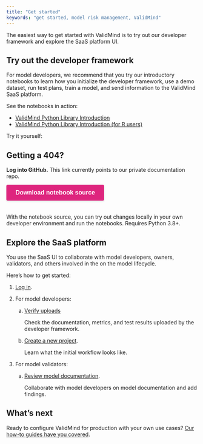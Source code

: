 ```yaml
---
title: "Get started"
keywords: "get started, model risk management, ValidMind"
---
```


The easiest way to get started with ValidMind is to try out our developer framework and explore the SaaS platform UI. 

## Try out the developer framework

For model developers, we recommend that you try our introductory notebooks to learn how you initialize the developer framework, use a demo dataset, run test plans, train a model, and send information to the ValidMind SaaS platform.

See the notebooks in action:

- [ValidMind Python Library Introduction](../notebooks/intro.ipynb)
- [ValidMind Python Library Introduction (for R users)](../notebooks/intro-r.ipynb)

<!-- TO DO we need to add the correct download link here --->

Try it yourself:

::: {.column-margin}
::: {.callout-important}
## Getting a 404?
**Log into GitHub.**
This link currently points to our private documentation repo.
:::
:::

```{=html}
<!DOCTYPE html>
<html>
<head>
    <title>Download notebook</title>
    <style>
        button {
            display: inline-block;
            background-color: #DE257E;
            color: white;
            border: none;
            padding: 12px 24px;
            font-size: 16px;
            font-weight: bold;
            border-radius: 4px;
            cursor: pointer;
            box-shadow: 0 2px 4px rgba(0, 0, 0, 0.15);
            transition: all 0.3s ease-in-out;
            margin-bottom: 20px;
        }

        button:hover {
            background-color: #c71e6b;
            box-shadow: 0 2px 4px rgba(0, 0, 0, 0.3);
        }
    </style>
</head>
<body>
    <a href="https://github.com/validmind/documentation/tree/main/site/notebooks" download>
        <button>Download notebook source</button>
    </a>
</body>
</html>

```

With the notebook source, you can try out changes locally in your own developer environment and run the notebooks. Requires Python 3.8+.

## Explore the SaaS platform

You use the SaaS UI to collaborate with model developers, owners, validators, and others involved in the on the model lifecycle.

Here's how to get started: 

1. [Log in](login.qmd).

2. For model developers:
    a. [Verify uploads](verify-developer-framework-uploads.qmd-developer-framework-uploads.qmd) 
    
       Check the documentation, metrics, and test results uploaded by the developer framework.

    b. [Create a new project](create-projects.qmd).
    
       Learn what the initial workflow looks like.

3. For model validators:

    a. [Review model documentation](review-model-documentation.qmd).

       Collaborate with model developers on model documentation and add findings.

<!---
    b. [Generate a model validation report](generate-validation-reports.qmd).

       Step through the approval process after review. 
--->

## What's next

Ready to configure ValidMind for production with your own use cases? [Our how-to guides have you covered](guide.qmd).

